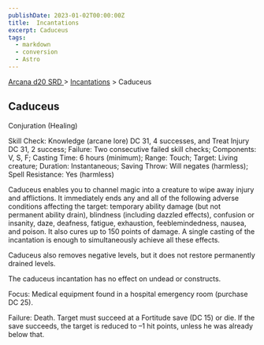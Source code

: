 ```yaml
---
publishDate: 2023-01-02T00:00:00Z
title:  Incantations
excerpt: Caduceus
tags:
  - markdown
  - conversion
  - Astro
---
```


[ Arcana d20 SRD ](/#arcanaD20) > [ Incantations](arcana-d20-srd-incantations-index) > Caduceus

##  Caduceus

Conjuration (Healing)

Skill Check: Knowledge (arcane lore) DC 31, 4 successes, and Treat Injury DC
31, 2 success; Failure: Two consecutive failed skill checks; Components: V, S,
F; Casting Time: 6 hours (minimum); Range: Touch; Target: Living creature;
Duration: Instantaneous; Saving Throw: Will negates (harmless); Spell
Resistance: Yes (harmless)

Caduceus enables you to channel magic into a creature to wipe away injury and
afflictions. It immediately ends any and all of the following adverse
conditions affecting the target: temporary ability damage (but not permanent
ability drain), blindness (including dazzled effects), confusion or insanity,
daze, deafness, fatigue, exhaustion, feeblemindedness, nausea, and poison. It
also cures up to 150 points of damage. A single casting of the incantation is
enough to simultaneously achieve all these effects.

Caduceus also removes negative levels, but it does not restore permanently
drained levels.

The caduceus incantation has no effect on undead or constructs.

Focus: Medical equipment found in a hospital emergency room (purchase DC 25).

Failure: Death. Target must succeed at a Fortitude save (DC 15) or die. If the
save succeeds, the target is reduced to –1 hit points, unless he was already
below that.

